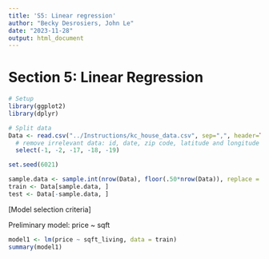 ```yaml
---
title: 'S5: Linear regression'
author: "Becky Desrosiers, John Le"
date: "2023-11-28"
output: html_document
---
```



# Section 5: Linear Regression 

```r
# Setup
library(ggplot2)
library(dplyr)

# Split data
Data <- read.csv("../Instructions/kc_house_data.csv", sep=",", header=TRUE) %>% 
  # remove irrelevant data: id, date, zip code, latitude and longitude
  select(-1, -2, -17, -18, -19)

set.seed(6021)

sample.data <- sample.int(nrow(Data), floor(.50*nrow(Data)), replace = F)
train <- Data[sample.data, ]
test <- Data[-sample.data, ]

```

[Model selection criteria]


Preliminary model: price ~ sqft


```r
model1 <- lm(price ~ sqft_living, data = train)
summary(model1)
```





